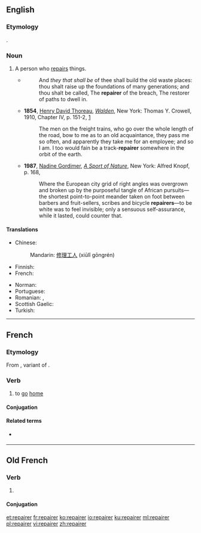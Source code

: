 ==English==

===Etymology===
{{affix|en|repair|-er|id2=agent noun}}.

===Noun===
{{en-noun}}

# A person who [[repair|repairs]] things.
#* {{RQ:Authorized Version|Isaiah|58|12}} 
#*: And ''they that shall be'' of thee shall build the old waste places: thou shalt raise up the foundations of many generations; and thou shalt be called, The '''repairer''' of the breach, The restorer of paths to dwell in.
#* '''1854''', [[w:Henry David Thoreau|Henry David Thoreau]], ''[[w:Walden|Walden]]'', New York: Thomas Y. Crowell, 1910, Chapter IV, p. 151-2, [https://archive.org/details/walden01thor]
#*: The men on the freight trains, who go over the whole length of the road, bow to me as to an old acquaintance, they pass me so often, and apparently they take me for an employee; and so I am. I too would fain be a track-'''repairer''' somewhere in the orbit of the earth.
#* '''1987''', [[w:Nadine Gordimer|Nadine Gordimer]], ''[[w:A Sport of Nature|A Sport of Nature]]'', New York: Alfred Knopf, p. 168,
#*:  Where the European city grid of right angles was overgrown and broken up by the purposeful tangle of African pursuits—the shortest point-to-point meander taken on foot between barbers and fruit-sellers, scribes and bicycle '''repairers'''—to be white was to feel invisible; only a sensuous self-assurance, while it lasted, could counter that. 

====Translations====
{{trans-top|person who repairs}}
* Chinese:
*: Mandarin: [[修理]][[工人]] (xiūlǐ gōngrén)
* Finnish: {{t+|fi|korjaaja}}
* French: {{t+|fr|réparateur|m}}
{{trans-mid}}
* Norman: {{t|nrf|griyeux|m}}
* Portuguese: {{t|pt|reparador|m}}
* Romanian: {{t+|ro|reparator|m}}, {{t|ro|reparatoare|f}}
* Scottish Gaelic: {{t|gd|leasachair|m}}
* Turkish: {{t+|tr|tamirci}}
{{trans-bottom}}

----

==French==

===Etymology===
From {{etyl|fro|fr}} {{m|fro|repairier||to return home}}, variant of {{m|fr|rapatrier}}.

===Verb===
{{fr-verb}}

# {{lb|fr|chiefly|of an animal}} to [[go]] [[home]]

====Conjugation====
{{fr-conj-auto}}

====Related terms====
* {{l|fr|repaire}} {{pos n}}

----

==Old French==

===Verb===
{{head|fro|verb}}

# {{alternative form of|repairier|lang=fro}}

====Conjugation====
{{fro-conj-er}}

[[et:repairer]]
[[fr:repairer]]
[[ko:repairer]]
[[io:repairer]]
[[ku:repairer]]
[[ml:repairer]]
[[pl:repairer]]
[[vi:repairer]]
[[zh:repairer]]